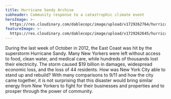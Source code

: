 ```yaml
---
title: Hurricane Sandy Archive
subheader: Community response to a catastrophic climate event
heroImage: >-
  https://res.cloudinary.com/dablecopc/image/upload/v1729262764/hurricane-sandy/hero_rbyhjz.jpg
featureImage: >-
  https://res.cloudinary.com/dablecopc/image/upload/v1729262645/hurricane-sandy/Screen_Shot_2024-06-07_at_3.50.11_PM_pqhxf4.png
---
```


During the last week of October in 2012, the East Coast was hit by the superstorm Hurricane Sandy. Many New Yorkers were left without access to food, clean water, and medical care, while hundreds of thousands lost their electricity. The storm caused $19 billion in damages, widespread economic loss, and the loss of 44 residents. How was New York City able to stand up and rebuild? With many comparisons to 9/11 and how the city came together, it is not surprising that this disaster would bring similar energy from New Yorkers to fight for their businesses and properties and to prosper through the power of community. 
